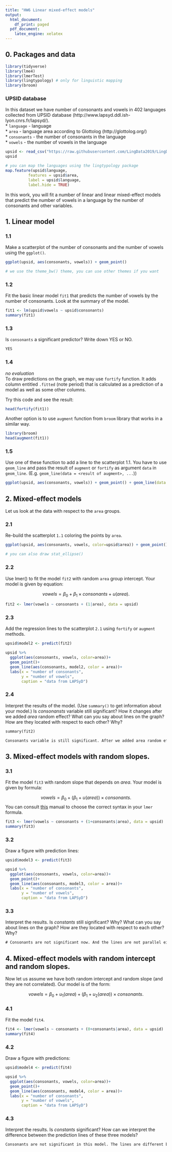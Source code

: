 ```yaml
---
title: "HW6 Linear mixed-effect models"
output:
  html_document:
    df_print: paged
  pdf_document:
    latex_engine: xelatex
---
```


## 0. Packages and data
```r
library(tidyverse)
library(lme4)
library(lmerTest)
library(lingtypology) # only for linguistic mapping
library(broom)
```

### UPSID database
In this dataset we have number of consonants and vowels in 402 languages collected from UPSID database (http://www.lapsyd.ddl.ish-lyon.cnrs.fr/lapsyd/).  
* `language` - language  
* `area` - language area according to Glottolog (http://glottolog.org/)  
* `consonants` - the number of consonants in the language  
* `vowels` - the number of vowels in the language  

```r
upsid <- read_csv("https://raw.githubusercontent.com/LingData2019/LingData2020/master/data/upsid.csv")
upsid
```

```r
# you can map the languages using the lingtypology package
map.feature(upsid$language, 
          features = upsid$area,
          label = upsid$language,
          label.hide = TRUE)
```

In this work, you will fit a number of linear and linear mixed-effect models that predict the number of vowels in a language by the number of consonants and other variables.

## 1. Linear model

### 1.1 
Make a scatterplot of the number of consonants and the number of vowels using the `ggplot()`.   
```r
ggplot(upsid, aes(consonants, vowels)) + geom_point()
```

```r
# we use the theme_bw() theme, you can use other themes if you want
```
### 1.2
Fit the basic linear model `fit1` that predicts the number of vowels by the number of consonants. Look at the summary of the model.
```r
fit1 <- lm(upsid$vowels ~ upsid$consonants)
summary(fit1)
```

### 1.3
Is `consonants` a significant predictor? Write down YES or NO.
```1.3
YES
```

### 1.4
*no evaluation*  
To draw predictions on the graph, we may use `fortify` function. It adds column entitled `.fitted` (note period) that is calculated as a prediction of a model as well as some other columns.

Try this code and see the result:

```r
head(fortify(fit1))
```
Another option is to use `augment` function from `broom` library that works in a similar way.

```r
library(broom)
head(augment(fit1))
```

### 1.5
Use one of these function to add a line to the scatterplot 1.1. You have to use `geom_line` and pass the result of `augment` or `fortify` as argument `data` in `geom_line`. (E.g. `geom_line(data = <result of augment>, ...`))

```r
ggplot(upsid, aes(consonants, vowels)) + geom_point() + geom_line(data = augment(fit1), aes(x = upsid.consonants, y = .fitted), color = "blue")
```

## 2. Mixed-effect models
Let us look at the data with respect to the `area` groups. 

### 2.1
Re-build the scatterplot `1.1` coloring the points by `area`.
```r
ggplot(upsid, aes(consonants, vowels, color=upsid$area)) + geom_point()

# you can also draw stat_ellipse()
```

### 2.2
Use lmer() to fit the model `fit2` with random `area` group intercept. Your model is given by equation:

$$vowels = \beta_0 + \beta_1 \times consonants + u(area).$$
```r
fit2 <- lmer(vowels ~ consonants + (1|area), data = upsid) 
```


### 2.3
Add the regression lines to the scatterplot `2.1` using `fortify` or `augment` methods.
```r
upsid$model2 <- predict(fit2)

upsid %>% 
  ggplot(aes(consonants, vowels, color=area))+
  geom_point()+
  geom_line(aes(consonants, model2, color = area))+
  labs(x = "number of consonants",
       y = "number of vowels",
       caption = "data from LAPSyD")
```

### 2.4
Interpret the results of the model. (Use `summary()` to get information about your model.) Is _consonansts_ variable still significant? How it changes after we added _area_ random effect? What can you say about lines on the graph? How are they located with respect to each other? Why?

```2.4
summary(fit2)

Consonants variable is still significant. After we added area random effect p-value of consonants variable became bigger. The lines direction remained the same, all the lines are parallel because only intercepts varied.
```


## 3. Mixed-effect models with random slopes.
### 3.1
Fit the model `fit3` with random slope that depends on _area_. Your model is given by formula:

$$vowels = \beta_0 + (\beta_1 + u(area))\times consonants.$$
You can consult [this](http://bbolker.github.io/mixedmodels-misc/glmmFAQ.html#model-specification) manual to choose the correct syntax in your `lmer` formula.

```r
fit3 <- lmer(vowels ~ consonants + (1+consonants|area), data = upsid)
summary(fit3)
```

### 3.2
Draw a figure with prediction lines:

```r
upsid$model3 <- predict(fit3)

upsid %>% 
  ggplot(aes(consonants, vowels, color=area))+
  geom_point()+
  geom_line(aes(consonants, model3, color = area))+
  labs(x = "number of consonants",
       y = "number of vowels",
       caption = "data from LAPSyD")
```

### 3.3
Interpret the results. Is _constants_ still significant? Why? What can you say about lines on the graph? How are they located with respect to each other? Why?

```3.3
# Consonants are not significant now. And the lines are not parallel either, because slopes are random now. 
```

## 4. Mixed-effect models with random intercept and random slopes.
Now let us assume we have both random intercept and random slope (and they are not correlated). Our model is of the form:

$$vowels = \beta_0 + u_1(area) + (\beta_1 + u_2(area))\times consonants.$$

### 4.1
Fit the model `fit4`.

```r
fit4 <- lmer(vowels ~ consonants + (0+consonants|area), data = upsid)
summary(fit4)
```

### 4.2
Draw a figure with predictions:  

```r
upsid$model4 <- predict(fit4)

upsid %>% 
  ggplot(aes(consonants, vowels, color=area))+
  geom_point()+
  geom_line(aes(consonants, model4, color = area))+
  labs(x = "number of consonants",
       y = "number of vowels",
       caption = "data from LAPSyD")
```

### 4.3
Interpret the results. Is _constants_ significant? How can we interpret the difference between the prediction lines of these three models?

```4.3
Consonants are not significant in this model. The lines are different because in model 2 onlu intercepts were varying, in model 3 only slopes were varying and in model 4 both slopes and intercepts were varying.
```
